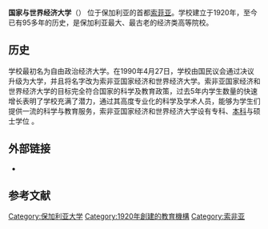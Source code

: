 {{University
|name            = 国家与世界经济大学
|native_name     = Университет за национално и световно стопанство
|image           = Unss-front.jpg
|motto           = 
|established     = 1920<ref>{{Cite web |url=http://www.unwe.bg/en/pages/296/history-of-unwe-sofia.html |title=存档副本 |accessdate=2015-10-09 |archive-date=2015-11-22 |archive-url=https://web.archive.org/web/20151122102712/http://www.unwe.bg/en/pages/296/history-of-unwe-sofia.html |dead-url=no }}</ref>
|type            = 公立
|endowment       = 
|president       = Statty Stattev<ref>{{Cite web |url=http://www.unwe.bg/en/structure/render/43 |title=存档副本 |accessdate=2015-10-09 |archive-date=2016-08-18 |archive-url=https://web.archive.org/web/20160818060610/http://www.unwe.bg/en/structure/render/43 |dead-url=no }}</ref>
|faculty         =
|staff           = 1000<ref name="#1"> "Newspaper of UNWE", number. 6015, 2015 year. page. 1.</ref>
|students        = 21000<ref name="#1"/>
|undergrad       = 
|postgrad        = 
|doctoral        = 
|city            = [[索非亚|索非亚]]
|state           = 
|country         = [[保加利亚|保加利亚]]
|campus          = 
|mascot          = 
|religion        = 
|affiliations    = [[歐洲大學協會|欧洲大学协会]]<br />[[欧洲首都大学联盟|欧洲首都大学联盟]]
|footnotes       = 
|website         = http://www.unwe.bg/en/
|address         = 
|logo            =
}}
'''国家与世界经济大学'''（{{lang-bg|Университет за национално и световно стопанство}}） 位于保加利亚的首都[[索菲亚|索菲亚]]。学校建立于1920年，至今已有95多年的历史，是保加利亚最大、最古老的经济类高等院校。

==历史==
学校最初名为自由政治经济大学。在1990年4月27日，学校由国民议会通过决议升级为大学，并且将名字改为索非亚国家经济和世界经济大学。索非亚国家经济和世界经济大学的目标完全符合国家的科学及教育政策，过去5年内学生数量的快速增长表明了学校充满了潜力，通过其高度专业化的科学及学术人员，能够为学生们提供一流的科学与教育服务，索非亚国家经济和世界经济大学设有专科、[[本科|本科]]与硕士学位 。

==外部链接==
*{{official}}

== 参考文献 ==
{{reflist|2}}

{{coord|display=title}}
{{巴尔干大学网络}}
{{Authority control}}
[[Category:保加利亚大学|Category:保加利亚大学]]
[[Category:1920年創建的教育機構|Category:1920年創建的教育機構]]
[[Category:索非亚|Category:索非亚]]